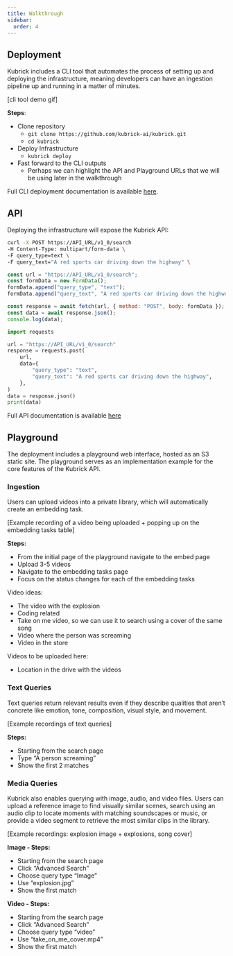 ```yaml
---
title: Walkthrough
sidebar:
  order: 4
---
```



## Deployment

Kubrick includes a CLI tool that automates the process of setting up and
deploying the infrastructure, meaning developers can have an ingestion pipeline
up and running in a matter of minutes.

\[cli tool demo gif\]

**Steps**:

- Clone repository
  - `git clone https://github.com/kubrick-ai/kubrick.git`
  - `cd kubrick`
- Deploy Infrastructure
  - `kubrick deploy`
- Fast forward to the CLI outputs
  - Perhaps we can highlight the API and Playground URLs that we will be using
    later in the walkthrough

Full CLI deployment documentation is available [here](/guides/quick-start).

## API

Deploying the infrastructure will expose the Kubrick API:

<Tabs>
  <TabItem label='bash'>

```bash
curl -X POST https://API_URL/v1_0/search
-H Content-Type: multipart/form-data \
-F query_type=text \
-F query_text="A red sports car driving down the highway" \
```

  </TabItem>

  <TabItem label='js'>

```js
const url = "https://API_URL/v1_0/search";
const formData = new FormData();
formData.append("query_type", "text");
formData.append("query_text", "A red sports car driving down the highway");

const response = await fetch(url, { method: "POST", body: formData });
const data = await response.json();
console.log(data);
```

  </TabItem>

  <TabItem label='python'>

```py
import requests

url = "https://API_URL/v1_0/search"
response = requests.post(
    url,
    data={
        "query_type": "text",
        "query_text": "A red sports car driving down the highway",
    },
)
data = response.json()
print(data)
```

  </TabItem>
</Tabs>

Full API documentation is available [here](/api)

## Playground

The deployment includes a playground web interface, hosted as an S3 static site.
The playground serves as an implementation example for the core features of the
Kubrick API.

### Ingestion

Users can upload videos into a private library, which will automatically create
an embedding task.

\[Example recording of a video being uploaded \+ popping up on the embedding
tasks table\]

**Steps:**

- From the initial page of the playground navigate to the embed page
- Upload 3-5 videos
- Navigate to the embedding tasks page
- Focus on the status changes for each of the embedding tasks

Video ideas:

- The video with the explosion
- Coding related
- Take on me video, so we can use it to search using a cover of the same song
- Video where the person was screaming
- Video in the store

Videos to be uploaded here:

- Location in the drive with the videos

### Text Queries

Text queries return relevant results even if they describe qualities that aren’t
concrete like emotion, tone, composition, visual style, and movement.

\[Example recordings of text queries\]

**Steps:**

- Starting from the search page
- Type “A person screaming”
- Show the first 2 matches

### Media Queries

Kubrick also enables querying with image, audio, and video files. Users can
upload a reference image to find visually similar scenes, search using an audio
clip to locate moments with matching soundscapes or music, or provide a video
segment to retrieve the most similar clips in the library.

\[Example recordings: explosion image \+ explosions, song cover\]

**Image \- Steps:**

- Starting from the search page
- Click “Advanced Search”
- Choose query type “Image”
- Use “explosion.jpg”
- Show the first match

**Video \- Steps:**

- Starting from the search page
- Click “Advanced Search”
- Choose query type “video”
- Use “take_on_me_cover.mp4”
- Show the first match
